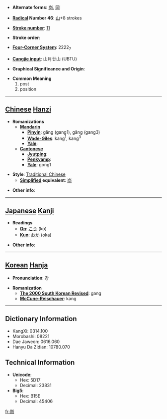 * '''Alternate forms''': [[岗]], [[岡]]

* '''[[Wiktionary:Chinese radical index| Radical]] Number 46''': [[Wiktionary:Chinese radical index 山|山]]+8 strokes

* '''[[Wiktionary:Chinese total strokes index|Stroke number]]''': [[Wiktionary:Chinese total strokes index 11|11]]

* '''Stroke order''': 

* '''[[Wiktionary:Chinese four corner index|Four-Corner System]]''': 2222<sub>7</sub>

* '''[[Wiktionary:Chinese Cangjie index|Cangjie input]]''': 山月廿山 (UBTU)

* '''Graphical Significance and Origin''': 

* '''Common Meaning'''
*#post
*# position


----

== [[Chinese]] [[Hanzi]] ==

* '''Romanizations'''
** '''[[Mandarin]]'''
*** '''[[Pinyin]]''': gāng (gang1), gǎng (gang3)
*** '''[[Wade-Giles]]''': kang<sup>1</sup>, kang<sup>3</sup>
*** '''[[Yale]]''': 
** '''[[Cantonese]]'''
*** '''[[Jyutping]]''':
*** '''[[Penkyamp]]''': 
*** '''[[Yale]]''': gong1

* '''Style''': [[Traditional Chinese]] 
** '''[[Simplified Chinese|Simplified]] equivalent''': [[岗]]

* '''Other info''': 

----

== [[Japanese]] [[Kanji]] ==

* '''Readings'''
** '''[[On]]''': [[こう]] (kō)
** '''[[Kun]]''': [[おか]] (oka)

* '''Other info''':  

----

== [[Korean]] [[Hanja]] ==

* '''Pronunciation''': 강

* '''Romanization'''
** '''[[The 2000 South Korean Revised Romanization|The 2000 South Korean Revised]]''': gang
** '''[[McCune-Reischauer]]''': kang

----

== Dictionary Information ==

* KangXi: 0314.100
* Morobashi: 08221
* Dae Jaweon: 0616.060
* Hanyu Da Zidian: 10780.070

== Technical Information ==

* '''Unicode''':
** Hex: 5D17
** Decimal: 23831
* '''Big5''':
** Hex: B15E
** Decimal: 45406

[[fr:崗]]